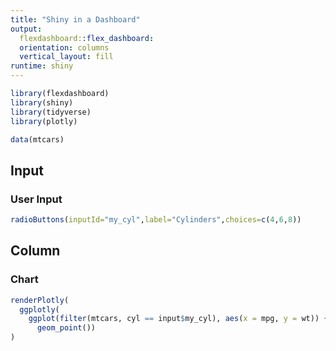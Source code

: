 ```yaml
---
title: "Shiny in a Dashboard"
output: 
  flexdashboard::flex_dashboard:
  orientation: columns
  vertical_layout: fill
runtime: shiny
---
```


```r
library(flexdashboard)
library(shiny)
library(tidyverse)
library(plotly)

data(mtcars)
```

Input{.sidebar}
----------------------------------------------------------------
### User Input

```r
radioButtons(inputId="my_cyl",label="Cylinders",choices=c(4,6,8))
```

Column
----------------------------------------------------------------

### Chart

```r
renderPlotly(
  ggplotly(
    ggplot(filter(mtcars, cyl == input$my_cyl), aes(x = mpg, y = wt)) +
      geom_point())
)
```
